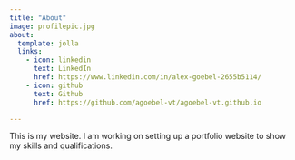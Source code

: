 ```yaml
---
title: "About"
image: profilepic.jpg
about:
  template: jolla
  links:
    - icon: linkedin
      text: LinkedIn
      href: https://www.linkedin.com/in/alex-goebel-2655b5114/
    - icon: github
      text: Github
      href: https://github.com/agoebel-vt/agoebel-vt.github.io

---
```


This is my website. I am working on setting up a portfolio website to show my skills and qualifications.
